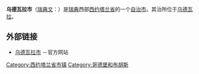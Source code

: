 {{Infobox Kommun|
fullname=Uddevalla kommun|
coatofarms=[[File:Uddevalla_vapen.svg|100px]]|
county=[[西约塔兰省|西约塔兰省]]|
province=[[布胡斯|布胡斯]]|
capital=[[乌德瓦拉|乌德瓦拉]]|
map=[[File:Uddevalla_Municipality_in_Västra_Götaland_County.png|200px]]|
arearank=第159名|
area=654.63|
arealand=641.93|
populationrank=第43名|
population=50,507|
densityrank=第66名|
populationdensity=78.7|
website=http://www.uddevalla.se/|
footnotes=面积与人口统计数据来自[[瑞典统计局|瑞典统计局]]，截至2006年12月31日}}

'''乌德瓦拉市'''（[[瑞典文|瑞典文]]：{{lang|sv|''Uddevalla kommun''}}）是[[瑞典|瑞典]]西部[[西约塔兰省|西约塔兰省]]的一个[[瑞典自治市|自治市]]。其治所位于[[乌德瓦拉|乌德瓦拉]]。

== 外部链接 ==
* [http://www.uddevalla.se 乌德瓦拉市] {{Wayback|url=http://www.uddevalla.se/ |date=20210215024351 }}－官方网站

{{Västra Götaland County}}
{{Localities in Uddevalla Municipality}}

{{coord|58|21|N|11|55|E|region:SE_type:adm2nd|display=title}}

[[Category:西约塔兰省市镇|Category:西约塔兰省市镇]]
[[Category:哥德堡和布胡斯|Category:哥德堡和布胡斯]]